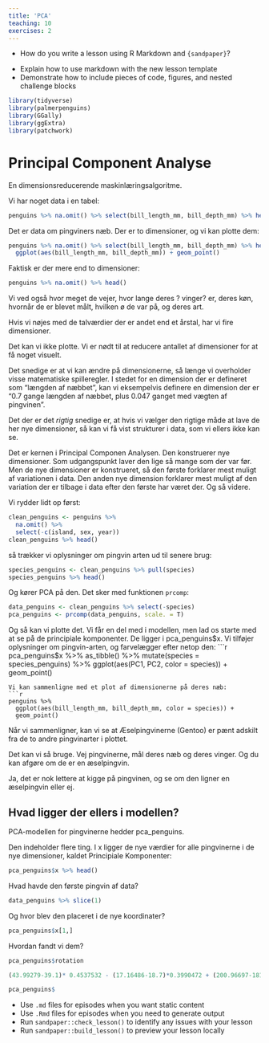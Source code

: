 ```yaml
---
title: 'PCA'
teaching: 10
exercises: 2
---
```


:::::::::::::::::::::::::::::::::::::: questions 

- How do you write a lesson using R Markdown and `{sandpaper}`?

::::::::::::::::::::::::::::::::::::::::::::::::

::::::::::::::::::::::::::::::::::::: objectives

- Explain how to use markdown with the new lesson template
- Demonstrate how to include pieces of code, figures, and nested challenge blocks

::::::::::::::::::::::::::::::::::::::::::::::::

```r


library(tidyverse)
library(palmerpenguins)
library(GGally)
library(ggExtra)
library(patchwork)
```

# Principal Component Analyse

En dimensionsreducerende maskinlæringsalgoritme.

Vi har noget data i en tabel:
```r
penguins %>% na.omit() %>% select(bill_length_mm, bill_depth_mm) %>% head()
```
Det er data om pingviners næb. Der er to dimensioner, og vi kan plotte dem:
```r
penguins %>% na.omit() %>% select(bill_length_mm, bill_depth_mm) %>% head() %>% 
  ggplot(aes(bill_length_mm, bill_depth_mm)) + geom_point()
```
Faktisk er der mere end to dimensioner:
```r
penguins %>% na.omit() %>% head()
```

Vi ved også hvor meget de vejer, hvor lange deres ? vinger? er, deres køn,
hvornår de er blevet målt, hvilken ø de var på, og deres art.

Hvis vi nøjes med de talværdier der er andet end et årstal, har vi fire dimensioner.

Det kan vi ikke plotte. Vi er nødt til at reducere antallet af dimensioner for 
at få noget visuelt. 

Det snedige er at vi kan ændre på dimensionerne, så længe vi overholder visse
matematiske spilleregler. I stedet for en dimension der 
er defineret som "længden af næbbet", kan vi eksempelvis definere en dimension 
der er "0.7 gange længden af næbbet, plus 0.047 ganget med vægten af pingvinen". 

Det der er det *rigtig* snedige er, at hvis vi vælger den rigtige måde at lave de
her nye dimensioner, så kan vi få vist strukturer i data, som vi ellers ikke 
kan se.

Det er kernen i Principal Componen Analysen. Den konstruerer nye dimensioner.
Som udgangspunkt laver den lige så mange som der var før. Men de nye dimensioner
er konstrueret, så den første forklarer mest muligt af variationen i data.
Den anden nye dimension forklarer mest muligt af den variation der er tilbage i
data efter den første har været der. Og så videre. 

Vi rydder lidt op først:

```r
clean_penguins <- penguins %>% 
  na.omit() %>% 
  select(-c(island, sex, year))
clean_penguins %>% head()
```

så trækker vi oplysninger om pingvin arten ud til senere brug:
```r
species_penguins <- clean_penguins %>% pull(species)
species_penguins %>% head()
```

Og kører PCA på den. Det sker med funktionen `prcomp`:
```r
data_penguins <- clean_penguins %>% select(-species)
pca_penguins <- prcomp(data_penguins, scale. = T)
```

Og så kan vi plotte det. Vi får en del med i modellen, men lad os starte
med at se på de principiale komponenter. De ligger i pca_penguins$x.
Vi tilføjer oplysninger om pingvin-arten, og farvelægger efter netop den:
```r
pca_penguins$x %>% 
  as_tibble() %>% 
  mutate(species = species_penguins) %>% 
  ggplot(aes(PC1, PC2, color = species)) + 
  geom_point()

```
Vi kan sammenligne med et plot af dimensionerne på deres næb:
```r
penguins %>% 
  ggplot(aes(bill_length_mm, bill_depth_mm, color = species)) +
  geom_point()
```

Når vi sammenligner, kan vi se at Æselpingvinerne (Gentoo) er pænt
adskilt fra de to andre pingvinarter i plottet.

Det kan vi så bruge. Vej pingvinerne, mål deres næb og deres vinger. Og du
kan afgøre om de er en æselpingvin. 

Ja, det er nok lettere at kigge på pingvinen, og se om den ligner en 
æselpingvin eller ej.

## Hvad ligger der ellers i modellen?

PCA-modellen for pingvinerne hedder pca_penguins. 

Den indeholder flere ting. I x ligger de nye værdier for alle 
pingvinerne i de nye dimensioner, kaldet Principiale Komponenter:
```r
pca_penguins$x %>% head()
```


Hvad havde den første pingvin af data?
```r
data_penguins %>% slice(1)
```

Og hvor blev den placeret i de nye koordinater?
```r
pca_penguins$x[1,]
```
Hvordan fandt vi dem?
```r
pca_penguins$rotation
```

```r
(43.99279-39.1)* 0.4537532 - (17.16486-18.7)*0.3990472 + (200.96697-181)*0.5768250+ (4207.05706-3750)*0.5496747
```
```r
pca_penguins$
```


::::::::::::::::::::::::::::::::::::: keypoints 

- Use `.md` files for episodes when you want static content
- Use `.Rmd` files for episodes when you need to generate output
- Run `sandpaper::check_lesson()` to identify any issues with your lesson
- Run `sandpaper::build_lesson()` to preview your lesson locally

::::::::::::::::::::::::::::::::::::::::::::::::

